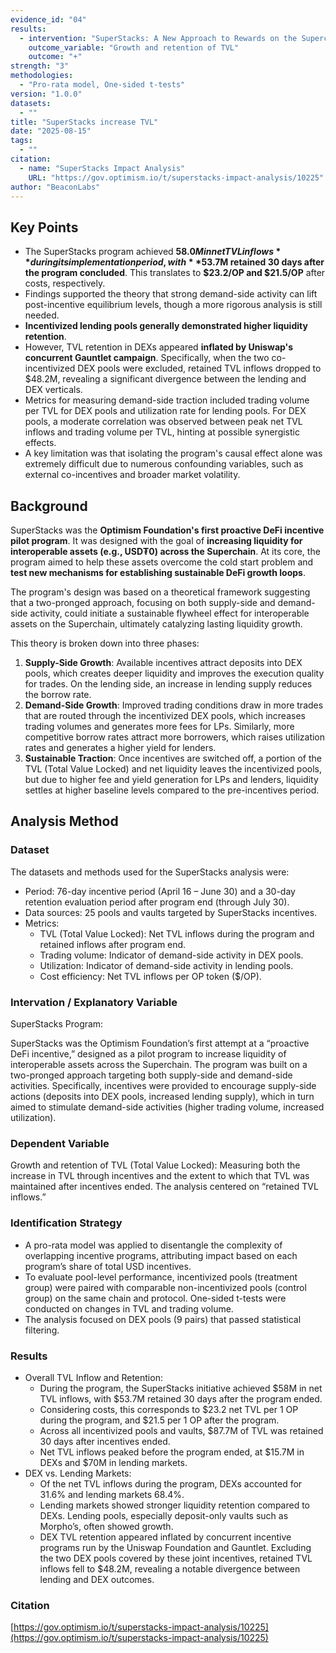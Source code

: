 ```yaml
---
evidence_id: "04"
results:
  - intervention: "SuperStacks: A New Approach to Rewards on the Superchain"
    outcome_variable: "Growth and retention of TVL"
    outcome: "+"
strength: "3"
methodologies:
  - "Pro-rata model, One-sided t-tests"
version: "1.0.0"
datasets:
  - ""
title: "SuperStacks increase TVL"
date: "2025-08-15"
tags:
  - ""
citation:
  - name: "SuperStacks Impact Analysis"
    URL: "https://gov.optimism.io/t/superstacks-impact-analysis/10225"
author: "BeaconLabs"
---
```


## Key Points
- The SuperStacks program achieved **$58.0M in net TVL inflows** during its implementation period, with **$53.7M retained 30 days after the program concluded**. This translates to **$23.2/OP and $21.5/OP** after costs, respectively.
- Findings supported the theory that strong demand-side activity can lift post-incentive equilibrium levels, though a more rigorous analysis is still needed.
- **Incentivized lending pools generally demonstrated higher liquidity retention**.
- However, TVL retention in DEXs appeared **inflated by Uniswap's concurrent Gauntlet campaign**. Specifically, when the two co-incentivized DEX pools were excluded, retained TVL inflows dropped to $48.2M, revealing a significant divergence between the lending and DEX verticals.
- Metrics for measuring demand-side traction included trading volume per TVL for DEX pools and utilization rate for lending pools. For DEX pools, a moderate correlation was observed between peak net TVL inflows and trading volume per TVL, hinting at possible synergistic effects.
- A key limitation was that isolating the program's causal effect alone was extremely difficult due to numerous confounding variables, such as external co-incentives and broader market volatility.

## Background

SuperStacks was the **Optimism Foundation's first proactive DeFi incentive pilot program**. It was designed with the goal of **increasing liquidity for interoperable assets (e.g., USD₮0) across the Superchain**. At its core, the program aimed to help these assets overcome the cold start problem and **test new mechanisms for establishing sustainable DeFi growth loops**.

The program's design was based on a theoretical framework suggesting that a two-pronged approach, focusing on both supply-side and demand-side activity, could initiate a sustainable flywheel effect for interoperable assets on the Superchain, ultimately catalyzing lasting liquidity growth.

This theory is broken down into three phases:
1.  **Supply-Side Growth**: Available incentives attract deposits into DEX pools, which creates deeper liquidity and improves the execution quality for trades. On the lending side, an increase in lending supply reduces the borrow rate.
2.  **Demand-Side Growth**: Improved trading conditions draw in more trades that are routed through the incentivized DEX pools, which increases trading volumes and generates more fees for LPs. Similarly, more competitive borrow rates attract more borrowers, which raises utilization rates and generates a higher yield for lenders.
3.  **Sustainable Traction**: Once incentives are switched off, a portion of the TVL (Total Value Locked) and net liquidity leaves the incentivized pools, but due to higher fee and yield generation for LPs and lenders, liquidity settles at higher baseline levels compared to the pre-incentives period.

## Analysis Method

### Dataset

The datasets and methods used for the SuperStacks analysis were:

- Period: 76-day incentive period (April 16 – June 30) and a 30-day retention evaluation period after program end (through July 30).
- Data sources: 25 pools and vaults targeted by SuperStacks incentives.
- Metrics:
  - TVL (Total Value Locked): Net TVL inflows during the program and retained inflows after program end.
  - Trading volume: Indicator of demand-side activity in DEX pools.
  - Utilization: Indicator of demand-side activity in lending pools.
  - Cost efficiency: Net TVL inflows per OP token ($/OP).

### Intervation / Explanatory Variable

SuperStacks Program: 

SuperStacks was the Optimism Foundation’s first attempt at a “proactive DeFi incentive,” designed as a pilot program to increase liquidity of interoperable assets across the Superchain. The program was built on a two-pronged approach targeting both supply-side and demand-side activities. Specifically, incentives were provided to encourage supply-side actions (deposits into DEX pools, increased lending supply), which in turn aimed to stimulate demand-side activities (higher trading volume, increased utilization).

### Dependent Variable

Growth and retention of TVL (Total Value Locked): Measuring both the increase in TVL through incentives and the extent to which that TVL was maintained after incentives ended. The analysis centered on “retained TVL inflows.”

### Identification Strategy

- A pro-rata model was applied to disentangle the complexity of overlapping incentive programs, attributing impact based on each program’s share of total USD incentives.
- To evaluate pool-level performance, incentivized pools (treatment group) were paired with comparable non-incentivized pools (control group) on the same chain and protocol. One-sided t-tests were conducted on changes in TVL and trading volume.
- The analysis focused on DEX pools (9 pairs) that passed statistical filtering.

### Results
- Overall TVL Inflow and Retention:
  - During the program, the SuperStacks initiative achieved $58M in net TVL inflows, with $53.7M retained 30 days after the program ended.
  - Considering costs, this corresponds to $23.2 net TVL per 1 OP during the program, and $21.5 per 1 OP after the program.
  - Across all incentivized pools and vaults, $87.7M of TVL was retained 30 days after incentives ended.
  - Net TVL inflows peaked before the program ended, at $15.7M in DEXs and $70M in lending markets.
- DEX vs. Lending Markets:
  - Of the net TVL inflows during the program, DEXs accounted for 31.6% and lending markets 68.4%.
  - Lending markets showed stronger liquidity retention compared to DEXs. Lending pools, especially deposit-only vaults such as Morpho’s, often showed growth.
  - DEX TVL retention appeared inflated by concurrent incentive programs run by the Uniswap Foundation and Gauntlet. Excluding the two DEX pools covered by these joint incentives, retained TVL inflows fell to $48.2M, revealing a notable divergence between lending and DEX outcomes.

### Citation

[https://gov.optimism.io/t/superstacks-impact-analysis/10225](https://gov.optimism.io/t/superstacks-impact-analysis/10225)
